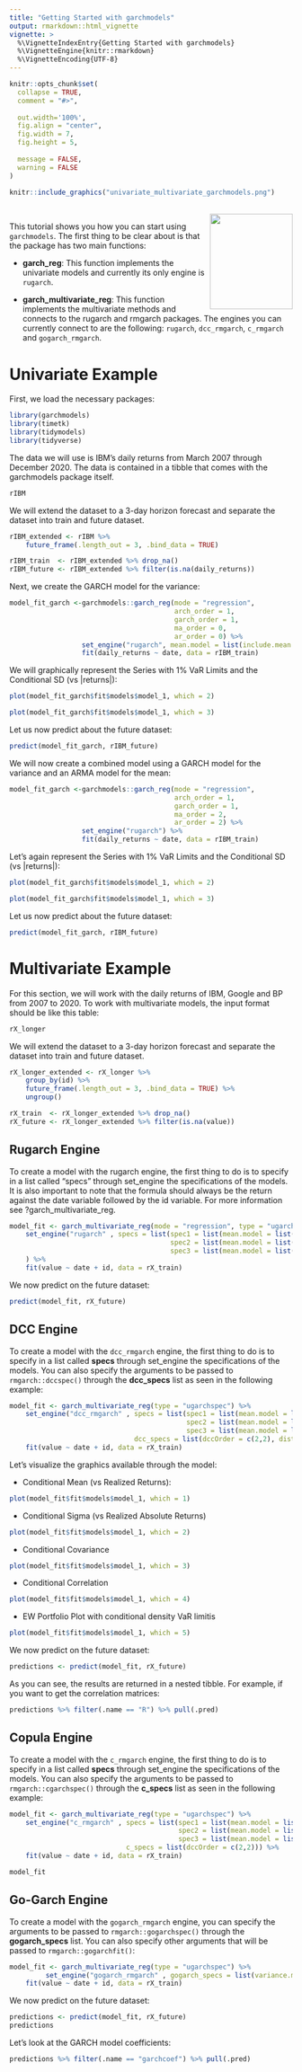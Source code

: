 ```yaml
---
title: "Getting Started with garchmodels"
output: rmarkdown::html_vignette
vignette: >
  %\VignetteIndexEntry{Getting Started with garchmodels}
  %\VignetteEngine{knitr::rmarkdown}
  %\VignetteEncoding{UTF-8}
---
```


```r
knitr::opts_chunk$set(
  collapse = TRUE,
  comment = "#>",
  
  out.width='100%',
  fig.align = "center",
  fig.width = 7,
  fig.height = 5,
  
  message = FALSE,
  warning = FALSE
)
```


```r
knitr::include_graphics("univariate_multivariate_garchmodels.png")
```
<br>
<img src="logo-garchmodels.png" width="147" height="170" align="right" />

This tutorial shows you how you can start using `garchmodels`. The first thing to be clear about is that the package has two main functions:

- __garch_reg__: This function implements the univariate models and currently its only engine is `rugarch`.

- __garch_multivariate_reg__: This function implements the multivariate methods and connects to the rugarch and rmgarch packages. The engines you can currently connect to are the following: `rugarch`, `dcc_rmgarch`, `c_rmgarch` and `gogarch_rmgarch`.

# Univariate Example

First, we load the necessary packages:

```r
library(garchmodels)
library(timetk)
library(tidymodels)
library(tidyverse)
```

The data we will use is IBM's daily returns from March 2007 through December 2020. The data is contained in a tibble that comes with the garchmodels package itself.

```r
rIBM
```

We will extend the dataset to a 3-day horizon forecast and separate the dataset into train and future dataset.

```r
rIBM_extended <- rIBM %>%
    future_frame(.length_out = 3, .bind_data = TRUE) 

rIBM_train  <- rIBM_extended %>% drop_na()
rIBM_future <- rIBM_extended %>% filter(is.na(daily_returns))
```

Next, we create the GARCH model for the variance:

```r
model_fit_garch <-garchmodels::garch_reg(mode = "regression",
                                         arch_order = 1,
                                         garch_order = 1,
                                         ma_order = 0,
                                         ar_order = 0) %>%
                  set_engine("rugarch", mean.model = list(include.mean = FALSE)) %>%
                  fit(daily_returns ~ date, data = rIBM_train)
```

We will graphically represent the Series with 1% VaR Limits and the Conditional SD (vs |returns|):

```r
plot(model_fit_garch$fit$models$model_1, which = 2)
```

```r
plot(model_fit_garch$fit$models$model_1, which = 3)
```

Let us now predict about the future dataset:

```r
predict(model_fit_garch, rIBM_future)
```


We will now create a combined model using a GARCH model for the variance and an ARMA model for the mean:

```r
model_fit_garch <-garchmodels::garch_reg(mode = "regression",
                                         arch_order = 1,
                                         garch_order = 1,
                                         ma_order = 2,
                                         ar_order = 2) %>%
                  set_engine("rugarch") %>%
                  fit(daily_returns ~ date, data = rIBM_train)

```

Let's again represent the Series with 1% VaR Limits and the Conditional SD (vs |returns|):

```r
plot(model_fit_garch$fit$models$model_1, which = 2)
```

```r
plot(model_fit_garch$fit$models$model_1, which = 3)
```

Let us now predict about the future dataset:

```r
predict(model_fit_garch, rIBM_future)
```

# Multivariate Example

For this section, we will work with the daily returns of IBM, Google and BP from 2007 to 2020. To work with multivariate models, the input format should be like this table:

```r
rX_longer
```

We will extend the dataset to a 3-day horizon forecast and separate the dataset into train and future dataset.

```r
rX_longer_extended <- rX_longer %>%
    group_by(id) %>%
    future_frame(.length_out = 3, .bind_data = TRUE) %>%
    ungroup()

rX_train  <- rX_longer_extended %>% drop_na()
rX_future <- rX_longer_extended %>% filter(is.na(value))
```


## Rugarch Engine

To create a model with the rugarch engine, the first thing to do is to specify in a list called "specs" through set_engine the specifications of the models. It is also important to note that the formula should always be the return against the date variable followed by the id variable. For more information see ?garch_multivariate_reg.

```r
model_fit <- garch_multivariate_reg(mode = "regression", type = "ugarchspec") %>%
    set_engine("rugarch" , specs = list(spec1 = list(mean.model = list(armaOrder = c(1,0))),
                                        spec2 = list(mean.model = list(armaOrder = c(1,0))),
                                        spec3 = list(mean.model = list(armaOrder = c(1,0)))),
    ) %>%
    fit(value ~ date + id, data = rX_train)
```

We now predict on the future dataset:

```r
predict(model_fit, rX_future)
```


## DCC Engine

To create a model with the `dcc_rmgarch` engine, the first thing to do is to specify in a list called __specs__ through set_engine the specifications of the models. You can also specify the arguments to be passed to `rmgarch::dccspec()` through the __dcc_specs__ list as seen in the following example:

```r
model_fit <- garch_multivariate_reg(type = "ugarchspec") %>%
    set_engine("dcc_rmgarch" , specs = list(spec1 = list(mean.model = list(armaOrder = c(1,0))),
                                            spec2 = list(mean.model = list(armaOrder = c(1,0))),
                                            spec3 = list(mean.model = list(armaOrder = c(1,0)))),
                               dcc_specs = list(dccOrder = c(2,2), distribution = "mvlaplace")) %>%
    fit(value ~ date + id, data = rX_train)
```


Let's visualize the graphics available through the model:

- Conditional Mean (vs Realized Returns):

```r
plot(model_fit$fit$models$model_1, which = 1)
```

- Conditional Sigma (vs Realized Absolute Returns)

```r
plot(model_fit$fit$models$model_1, which = 2)
```

- Conditional Covariance

```r
plot(model_fit$fit$models$model_1, which = 3)
```

- Conditional Correlation

```r
plot(model_fit$fit$models$model_1, which = 4)
```

- EW Portfolio Plot with conditional density VaR limitis

```r
plot(model_fit$fit$models$model_1, which = 5)
```


We now predict on the future dataset:

```r
predictions <- predict(model_fit, rX_future)
```

As you can see, the results are returned in a nested tibble. For example, if you want to get the correlation matrices:

```r
predictions %>% filter(.name == "R") %>% pull(.pred)
```


## Copula Engine

To create a model with the `c_rmgarch` engine, the first thing to do is to specify in a list called __specs__ through set_engine the specifications of the models. You can also specify the arguments to be passed to `rmgarch::cgarchspec()` through the __c_specs__ list as seen in the following example:

```r
model_fit <- garch_multivariate_reg(type = "ugarchspec") %>%
    set_engine("c_rmgarch" , specs = list(spec1 = list(mean.model = list(armaOrder = c(1,0))),
                                          spec2 = list(mean.model = list(armaOrder = c(1,0))),
                                          spec3 = list(mean.model = list(armaOrder = c(1,0)))),
                             c_specs = list(dccOrder = c(2,2))) %>%
    fit(value ~ date + id, data = rX_train)

model_fit
```


## Go-Garch Engine

To create a model with the `gogarch_rmgarch` engine, you can specify the arguments to be passed to `rmgarch::gogarchspec()` through the __gogarch_specs__ list. You can also specify other arguments that will be passed to `rmgarch::gogarchfit()`:

```r
model_fit <- garch_multivariate_reg(type = "ugarchspec") %>%
         set_engine("gogarch_rmgarch" , gogarch_specs = list(variance.model = list(garchOrder = c(2,2)))) %>%
    fit(value ~ date + id, data = rX_train)
```
We now predict on the future dataset:

```r
predictions <- predict(model_fit, rX_future)
predictions
```

Let's look at the GARCH model coefficients:

```r
predictions %>% filter(.name == "garchcoef") %>% pull(.pred)
```

